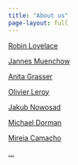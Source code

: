 ```yaml
---
title: "About us"
page-layout: full
---
```


::: {.grid}

::: {.g-col-12 .g-col-md-6}
[Robin Lovelace](https://www.robinlovelace.net/)

[Jannes Muenchow](https://github.com/jannes-m)

[Anita Grasser](https://anitagraser.com/)

[Olivier Leroy](https://www.branchtwigleaf.com/)
:::

::: {.g-col-12 .g-col-md-6}
[Jakub Nowosad](https://jakubnowosad.com/)

[Michael Dorman](https://geobgu.xyz/)

[Mireia Camacho](https://github.com/DataMirai)

[...](https://github.com/Robinlovelace/geocompr/graphs/contributors)
:::

:::